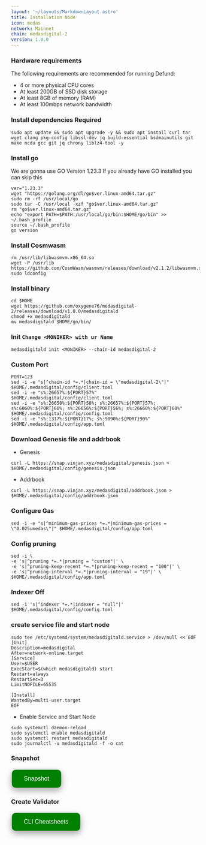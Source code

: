 ```yaml
---
layout: '~/layouts/MarkdownLayout.astro'
title: Installation Node
icon: medas
network: Mainnet
chain: medasdigital-2
version: 1.0.0
---
```


### Hardware requirements

The following requirements are recommended for running Defund:

- 4 or more physical CPU cores
- At least 200GB of SSD disk storage
- At least 8GB of memory (RAM)
- At least 100mbps network bandwidth


### Install dependencies Required

```
sudo apt update && sudo apt upgrade -y && sudo apt install curl tar wget clang pkg-config libssl-dev jq build-essential bsdmainutils git make ncdu gcc git jq chrony liblz4-tool -y
```

### Install go

We are gonna use GO Version 1.23.3
If you already have GO installed you can skip this 

```
ver="1.23.3"
wget "https://golang.org/dl/go$ver.linux-amd64.tar.gz"
sudo rm -rf /usr/local/go
sudo tar -C /usr/local -xzf "go$ver.linux-amd64.tar.gz"
rm "go$ver.linux-amd64.tar.gz"
echo "export PATH=$PATH:/usr/local/go/bin:$HOME/go/bin" >> ~/.bash_profile
source ~/.bash_profile
go version
```
### Install Cosmwasm
```
rm /usr/lib/libwasmvm.x86_64.so
wget -P /usr/lib https://github.com/CosmWasm/wasmvm/releases/download/v2.1.2/libwasmvm.x86_64.so
sudo ldconfig
```

### Install binary

```
cd $HOME
wget https://github.com/oxygene76/medasdigital-2/releases/download/v1.0.0/medasdigitald
chmod +x medasdigitald
mv medasdigitald $HOME/go/bin/
```

### Init `Change <MONIKER> with ur Name`
```
medasdigitald init <MONIKER> --chain-id medasdigital-2
```

### Custom Port
```
PORT=123
sed -i -e "s|^chain-id *=.*|chain-id = \"medasdigital-2\"|" $HOME/.medasdigital/config/client.toml
sed -i -e "s%:26657%:${PORT}57%" $HOME/.medasdigital/config/client.toml
sed -i -e "s%:26658%:${PORT}58%; s%:26657%:${PORT}57%; s%:6060%:${PORT}60%; s%:26656%:${PORT}56%; s%:26660%:${PORT}60%" $HOME/.medasdigital/config/config.toml
sed -i -e "s%:1317%:${PORT}17%; s%:9090%:${PORT}90%" $HOME/.medasdigital/config/app.toml
```

### Download Genesis file and addrbook
- Genesis
```
curl -L https://snap.vinjan.xyz/medasdigital/genesis.json > $HOME/.medasdigital/config/genesis.json
```

- Addrbook
```
curl -L https://snap.vinjan.xyz/medasdigital/addrbook.json > $HOME/.medasdigital/config/addrbook.json
```

### Configure Gas
```
sed -i -e "s|^minimum-gas-prices *=.*|minimum-gas-prices = \"0.025umedas\"|" $HOME/.medasdigital/config/app.toml
```

### Config pruning
```
sed -i \
-e 's|^pruning *=.*|pruning = "custom"|' \
-e 's|^pruning-keep-recent *=.*|pruning-keep-recent = "100"|' \
-e 's|^pruning-interval *=.*|pruning-interval = "19"|' \
$HOME/.medasdigital/config/app.toml
```

### Indexer Off
```
sed -i 's|^indexer *=.*|indexer = "null"|' $HOME/.medasdigital/config/config.toml
```

### create service file and start node
```
sudo tee /etc/systemd/system/medasdigitald.service > /dev/null << EOF
[Unit]
Description=medasdigital
After=network-online.target
[Service]
User=$USER
ExecStart=$(which medasdigitald) start
Restart=always
RestartSec=3
LimitNOFILE=65535

[Install]
WantedBy=multi-user.target
EOF
```

- Enable Service and Start Node

```
sudo systemctl daemon-reload
sudo systemctl enable medasdigitald
sudo systemctl restart medasdigitald
sudo journalctl -u medasdigitald -f -o cat
```

### Snapshot
<a href="https://service.vinjan.xyz/mainnet/medasdigital/snapshot" target="_blank">
  <button style="background-color: green; border: none; color: white; padding: 15px 32px; text-align: center; text-decoration: none; display: inline-block; font-size: 16px; margin: 4px 2px; cursor: pointer; border-radius: 10px; box-shadow: 0 8px 16px 0 rgba(0,0,0,0.2), 0 6px 20px 0 rgba(0,0,0,0.19);" onmouseover="this.style.boxShadow='0 0 0 4px rgba(0,255,0,0.5)'" onmouseout="this.style.boxShadow='0 8px 16px 0 rgba(0,0,0,0.2), 0 6px 20px 0 rgba(0,0,0,0.19)'">Snapshot</button>
</a>

### Create Validator
<a href="https://service.vinjan.xyz/mainnet/medasdigital/cheat" target="_blank">
  <button style="background-color: green; border: none; color: white; padding: 15px 32px; text-align: center; text-decoration: none; display: inline-block; font-size: 16px; margin: 4px 2px; cursor: pointer; border-radius: 10px; box-shadow: 0 8px 16px 0 rgba(0,0,0,0.2), 0 6px 20px 0 rgba(0,0,0,0.19);" onmouseover="this.style.boxShadow='0 0 0 4px rgba(0,255,0,0.5)'" onmouseout="this.style.boxShadow='0 8px 16px 0 rgba(0,0,0,0.2), 0 6px 20px 0 rgba(0,0,0,0.19)'">CLI Cheatsheets</button>
</a>
